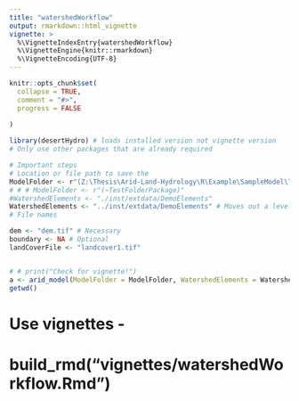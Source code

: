 ```yaml
---
title: "watershedWorkflow"
output: rmarkdown::html_vignette
vignette: >
  %\VignetteIndexEntry{watershedWorkflow}
  %\VignetteEngine{knitr::rmarkdown}
  %\VignetteEncoding{UTF-8}
---
```


```r

knitr::opts_chunk$set(
  collapse = TRUE,
  comment = "#>",
  progress = FALSE
  
)
```

<!-- $$(K_{macro} -  K_{FieldCond}) {\frac{W_{surf}-Field_{cap}}{d_{soil}}} ({\frac{Sat_{mc} - Field_{cap}}{d_{soil} + K_{FieldCond}}})^{-1}$$ -->
<!-- $${\frac{W_{surf}-Field_{cap}}{d_{soil}}}$$ -->
<!-- $$ {\frac{Sat_{mc} - Field_{cap}}{d_{soil} + K_{FieldCond}}$$ -->
```r
library(desertHydro) # loads installed version not vignette version
# Only use other packages that are already required

```

```r
# Important steps
# Location or file path to save the 
ModelFolder <- r"(Z:\Thesis\Arid-Land-Hydrology\R\Example\SampleModel\TestFolderPackage)" 
# # # ModelFolder <- r"(~TestFolderPackage)"
#WatershedElements <- "./inst/extdata/DemoElements"
WatershedElements <- "../inst/extdata/DemoElements" # Moves out a level to get to data folder
# File names

dem <- "dem.tif" # Necessary
boundary <- NA # Optional
landCoverFile <- "landcover1.tif"


# # print("Check for vignette!")
a <- arid_model(ModelFolder = ModelFolder, WatershedElements = WatershedElements, landCoverFile = landCoverFile)
getwd()
```

# Use vignettes -
# build_rmd("vignettes/watershedWorkflow.Rmd")
